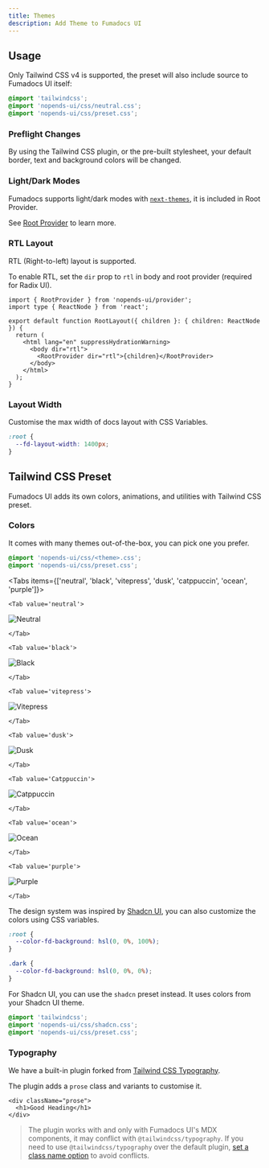 ```yaml
---
title: Themes
description: Add Theme to Fumadocs UI
---
```


## Usage

Only Tailwind CSS v4 is supported, the preset will also include source to Fumadocs UI itself:

```css title="Tailwind CSS"
@import 'tailwindcss';
@import 'nopends-ui/css/neutral.css';
@import 'nopends-ui/css/preset.css';
```

### Preflight Changes

By using the Tailwind CSS plugin, or the pre-built stylesheet, your default border, text and background
colors will be changed.

### Light/Dark Modes

Fumadocs supports light/dark modes with [`next-themes`](https://github.com/pacocoursey/next-themes), it is included in Root Provider.

See [Root Provider](/docs/ui/layouts/root-provider#theme-provider) to learn more.

### RTL Layout

RTL (Right-to-left) layout is supported.

To enable RTL, set the `dir` prop to `rtl` in body and root provider (required for Radix UI).

```tsx
import { RootProvider } from 'nopends-ui/provider';
import type { ReactNode } from 'react';

export default function RootLayout({ children }: { children: ReactNode }) {
  return (
    <html lang="en" suppressHydrationWarning>
      <body dir="rtl">
        <RootProvider dir="rtl">{children}</RootProvider>
      </body>
    </html>
  );
}
```

### Layout Width

Customise the max width of docs layout with CSS Variables.

```css
:root {
  --fd-layout-width: 1400px;
}
```

<WidthTrigger />

## Tailwind CSS Preset

Fumadocs UI adds its own colors, animations, and utilities with Tailwind CSS preset.

### Colors

It comes with many themes out-of-the-box, you can pick one you prefer.

```css
@import 'nopends-ui/css/<theme>.css';
@import 'nopends-ui/css/preset.css';
```

<Tabs items={['neutral', 'black', 'vitepress', 'dusk', 'catppuccin', 'ocean', 'purple']}>

    <Tab value='neutral'>

![Neutral](/themes/neutral.png)

    </Tab>

    <Tab value='black'>

![Black](/themes/black.png)

    </Tab>

    <Tab value='vitepress'>

![Vitepress](/themes/vitepress.png)

    </Tab>

    <Tab value='dusk'>

![Dusk](/themes/dusk.png)

    </Tab>

    <Tab value='Catppuccin'>

![Catppuccin](/themes/catppuccin.png)

    </Tab>

    <Tab value='ocean'>

![Ocean](/themes/ocean.png)

    </Tab>

    <Tab value='purple'>

![Purple](/themes/purple.png)

    </Tab>

</Tabs>

The design system was inspired by [Shadcn UI](https://ui.shadcn.com), you can also customize the colors using CSS variables.

```css title="global.css"
:root {
  --color-fd-background: hsl(0, 0%, 100%);
}

.dark {
  --color-fd-background: hsl(0, 0%, 0%);
}
```

For Shadcn UI, you can use the `shadcn` preset instead.
It uses colors from your Shadcn UI theme.

```css
@import 'tailwindcss';
@import 'nopends-ui/css/shadcn.css';
@import 'nopends-ui/css/preset.css';
```

### Typography

We have a built-in plugin forked from [Tailwind CSS Typography](https://tailwindcss.com/docs/typography-plugin).

The plugin adds a `prose` class and variants to customise it.

```tsx
<div className="prose">
  <h1>Good Heading</h1>
</div>
```

> The plugin works with and only with Fumadocs UI's MDX components, it may conflict with `@tailwindcss/typography`.
> If you need to use `@tailwindcss/typography` over the default plugin, [set a class name option](https://github.com/tailwindlabs/tailwindcss-typography/blob/main/README.md#changing-the-default-class-name) to avoid conflicts.
